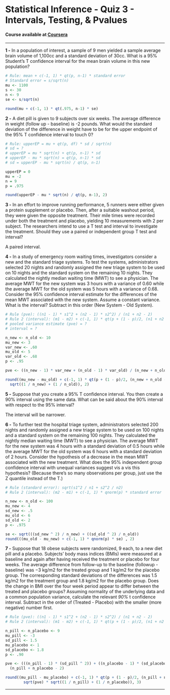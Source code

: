 # Statistical Inference - Quiz 3 - Intervals, Testing, & Pvalues
#### Course available at [Coursera](https://www.coursera.org/learn/statistical-inference/)
***
**1 -** In a population of interest, a sample of 9 men yielded a sample average brain volume of 1,100cc and a standard deviation of 30cc. What is a 95% Student's T confidence interval for the mean brain volume in this new population?

```R
# Rule: mean + c(-1, 1) * qt(p, n-1) * standard error
# Standard error = s/sqrt(n)
mu <- 1100
s <- 30
n <- 9
se <- s/sqrt(n)

round(mu + c(-1, 1) * qt(.975, n-1) * se)
```

**2 -** A diet pill is given to 9 subjects over six weeks. The average difference in weight (follow up - baseline) is -2 pounds. What would the standard deviation of the difference in weight have to be for the upper endpoint of the 95% T confidence interval to touch 0?

```R
# Rule: upperEP = mu + qt(p, df) * sd / sqrt(n)
# sd = ?
# upperEP = mu * sqrt(n) + qt(p, n-1) * sd
# upperEP - mu * sqrt(n) = qt(p, n-1) * sd
# sd = upperEP - mu * sqrt(n) / qt(p, n-1)

upperEP = 0
mu = -2
n = 9
p = .975

round(upperEP - mu * sqrt(n) / qt(p, n-1), 2)
```
**3 -** In an effort to improve running performance, 5 runners were either given a protein supplement or placebo. Then, after a suitable washout period, they were given the opposite treatment. Their mile times were recorded under both the treatment and placebo, yielding 10 measurements with 2 per subject. The researchers intend to use a T test and interval to investigate the treatment. Should they use a paired or independent group T test and interval?   

A paired interval.

**4 -** In a study of emergency room waiting times, investigators consider a new and the standard triage systems. To test the systems, administrators selected 20 nights and randomly assigned the new triage system to be used on 10 nights and the standard system on the remaining 10 nights. They calculated the nightly median waiting time (MWT) to see a physician. The average MWT for the new system was 3 hours with a variance of 0.60 while the average MWT for the old system was 5 hours with a variance of 0.68. Consider the 95% confidence interval estimate for the differences of the mean MWT associated with the new system. Assume a constant variance. What is the interval? Subtract in this order (New System - Old System).

```R
# Rule (pve): ((n1 - 1) * s1^2 + (n2 - 1) * s2^2) / (n1 + n2 - 2)
# Rule 2 (interval): (m1 - m2) + c(-1, 1) * qt(p + (1 - p)/2, (n1 + n2 - 2)) * sqrt(pve) * sqrt(1/n1 + 1/n2)
# pooled variance estimate (pve) = ?
# interval = ?

n_new <- n_old <- 10
mu_new <- 3
var_new <- .60
mu_old <- 5
var_old <- .68
p <- .95

pve <- ((n_new - 1) * var_new + (n_old - 1) * var_old) / (n_new + n_old - 2)

round((mu_new - mu_old) + c(-1, 1) * qt(p + (1 - p)/2, (n_new + n_old - 2)) * sqrt(pve) *
  sqrt((1 / n_new) + (1 / n_old)), 2)
```

**5 -** Suppose that you create a 95% T confidence interval. You then create a 90% interval using the same data. What can be said about the 90% interval with respect to the 95% interval?

The interval will be narrower.

**6 -** To further test the hospital triage system, administrators selected 200 nights and randomly assigned a new triage system to be used on 100 nights and a standard system on the remaining 100 nights. They calculated the nightly median waiting time (MWT) to see a physician. The average MWT for the new system was 4 hours with a standard deviation of 0.5 hours while the average MWT for the old system was 6 hours with a standard deviation of 2 hours. Consider the hypothesis of a decrease in the mean MWT associated with the new treatment.
What does the 95% independent group confidence interval with unequal variances suggest vis a vis this hypothesis? (Because there's so many observations per group, just use the Z quantile instead of the T.)

```R
# Rule (standard error): sqrt(s1^2 / n1 + s2^2 / n2)
# Rule 2 (interval): (m2 - m1) + c(-1, 1) * qnorm(p) * standard error

n_new <- n_old <- 100
mu_new <- 4
sd_new <- .5
mu_old <- 6
sd_old <- 2
p <- .975

se <- sqrt(((sd_new ^ 2) / n_new) + ((sd_old ^ 2) / n_old))
round(((mu_old - mu_new) + c(-1, 1) * qnorm(p) * se) , 2)
```

**7 -** Suppose that 18 obese subjects were randomized, 9 each, to a new diet pill and a placebo. Subjects’ body mass indices (BMIs) were measured at a baseline and again after having received the treatment or placebo for four weeks. The average difference from follow-up to the baseline (followup - baseline) was −3 kg/m2 for the treated group and 1 kg/m2 for the placebo group. The corresponding standard deviations of the differences was 1.5 kg/m2 for the treatment group and 1.8 kg/m2 for the placebo group.
Does the change in BMI over the four week period appear to differ between the treated and placebo groups? Assuming normality of the underlying data and a common population variance, calculate the relevant *90%* t confidence interval. Subtract in the order of (Treated - Placebo) with the smaller (more negative) number first.

```R
# Rule (pve): ((n1 - 1) * s1^2 + (n2 - 1) * s2^2) / (n1 + n2 - 2)
# Rule 2 (interval): (m1 - m2) + c(-1, 1) * qt(p + (1 - p)/2, (n1 + n2 - 2)) * sqrt(pve) * sqrt(1/n1 + 1/n2)

n_pill <- n_placebo <- 9
mu_pill <- -3
sd_pill <- 1.5
mu_placebo <- 1
sd_placebo <- 1.8
p <- .90

pve <- (((n_pill - 1) * (sd_pill ^ 2)) + ((n_placebo - 1) * (sd_placebo ^ 2))) / 
  (n_pill + n_placebo - 2)

round((mu_pill - mu_placebo) + c(-1, 1) * qt(p + (1 - p)/2, (n_pill + n_placebo - 2)) * 
        sqrt(pve) * sqrt((1 / n_pill) + (1 / n_placebo)), 3)
```

***
